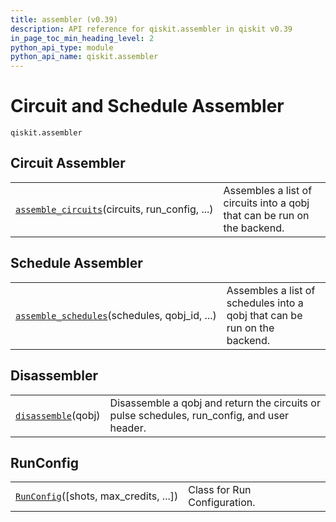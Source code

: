 ```yaml
---
title: assembler (v0.39)
description: API reference for qiskit.assembler in qiskit v0.39
in_page_toc_min_heading_level: 2
python_api_type: module
python_api_name: qiskit.assembler
---
```


<span id="module-qiskit.assembler" />

<span id="qiskit-assembler" />

<span id="circuit-and-schedule-assembler-qiskit-assembler" />

# Circuit and Schedule Assembler

`qiskit.assembler`

## Circuit Assembler

|                                                                                                                            |                                                                          |
| -------------------------------------------------------------------------------------------------------------------------- | ------------------------------------------------------------------------ |
| [`assemble_circuits`](qiskit.assembler.assemble_circuits "qiskit.assembler.assemble_circuits")(circuits, run\_config, ...) | Assembles a list of circuits into a qobj that can be run on the backend. |

## Schedule Assembler

|                                                                                                                             |                                                                           |
| --------------------------------------------------------------------------------------------------------------------------- | ------------------------------------------------------------------------- |
| [`assemble_schedules`](qiskit.assembler.assemble_schedules "qiskit.assembler.assemble_schedules")(schedules, qobj\_id, ...) | Assembles a list of schedules into a qobj that can be run on the backend. |

## Disassembler

|                                                                                    |                                                                                              |
| ---------------------------------------------------------------------------------- | -------------------------------------------------------------------------------------------- |
| [`disassemble`](qiskit.assembler.disassemble "qiskit.assembler.disassemble")(qobj) | Disassemble a qobj and return the circuits or pulse schedules, run\_config, and user header. |

## RunConfig

|                                                                                                     |                              |
| --------------------------------------------------------------------------------------------------- | ---------------------------- |
| [`RunConfig`](qiskit.assembler.RunConfig "qiskit.assembler.RunConfig")(\[shots, max\_credits, ...]) | Class for Run Configuration. |

